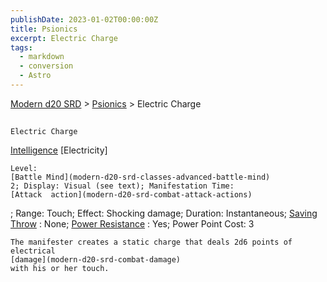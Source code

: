 ```yaml
---
publishDate: 2023-01-02T00:00:00Z
title: Psionics
excerpt: Electric Charge
tags:
  - markdown
  - conversion
  - Astro
---
```


[Modern d20 SRD](/#modernD20) > [Psionics](modern-d20-srd-psionics-index) > Electric Charge

##

    Electric Charge

[Intelligence](modern-d20-srd-basics-ability-scores)
[Electricity]

    Level:
    [Battle Mind](modern-d20-srd-classes-advanced-battle-mind)
    2; Display: Visual (see text); Manifestation Time:
    [Attack  action](modern-d20-srd-combat-attack-actions)
; Range: Touch; Effect: Shocking damage; Duration: Instantaneous;
[Saving Throw](modern-d20-srd-basics-saving-throws)
: None;
[Power Resistance](modern-d20-srd-special-abilities-power-resistance)
: Yes; Power Point Cost: 3

    The manifester creates a static charge that deals 2d6 points of electrical
    [damage](modern-d20-srd-combat-damage)
    with his or her touch.
